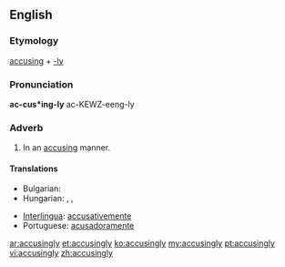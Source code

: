 ==English==

===Etymology===
[[accuse|accusing]] + [[-ly]]

===Pronunciation===
'''ac-cus*ing-ly'''
ac-KEWZ-eeng-ly

===Adverb===
{{en-adv}}

# In an [[accusing]] manner.

====Translations====
{{trans-top|in an accusing manner}}
* Bulgarian: {{t|bg|укорително}}
* Hungarian: {{t-|hu|vádlóan}}, {{t|hu|vádolva}}, {{t|hu|szemrehányóan}}
{{trans-mid}}
* [[Interlingua]]: [[accusativemente]]
* Portuguese: [[acusadoramente]]
{{trans-bottom}}

[[ar:accusingly]]
[[et:accusingly]]
[[ko:accusingly]]
[[my:accusingly]]
[[pt:accusingly]]
[[vi:accusingly]]
[[zh:accusingly]]